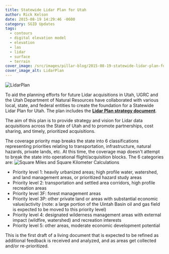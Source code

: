 ```yaml
---
title: Statewide Lidar Plan for Utah
author: Rick Kelson
date: 2015-08-19 14:29:46 -0600
category: SGID Updates
tags:
  - contours
  - digital elevation model
  - elevation
  - las
  - lidar
  - surface
  - terrain
cover_image: /src/images/pillar-blog/2015-08-19-statewide-lidar-plan-for-utah/lidarplan_w_goalmet_Final.png
cover_image_alt: LidarPlan
---
```



![LidarPlan](../../images/pillar-blog/2015-08-19-statewide-lidar-plan-for-utah/lidarplan_w_goalmet_and2022.png)

To aid the planning efforts for future Lidar acquisitions in Utah, UGRC and the Utah Department of Natural Resources have collaborated with various local, state, and federal entities to create the foundation for a Statewide Lidar Plan for Utah. The plan includes the <strong><a href="https://docs.google.com/a/utah.gov/document/d/1Z7QPeg9whuOnZP_Y_jOnkZrJsj6hVpqrp3vSkUJhEac/edit?usp=sharing">Lidar Plan strategy document</a></strong>.

The aim of this plan is to provide strategy and vision for Lidar data acquisitions across the State of Utah and to
promote partnerships, cost sharing, and timely, prioritized acquisitions.

The coverage priority map breaks the state into 6 classifications representing priorities relating to transportation,
infrastructure, natural hazards, private lands, etc. At this time, the coverage map doesn't attempt to break the state
into operational flight/acquisition blocks. The 6 categories are:
![Square Miles and Square Kilometer Calculations](../../images/pillar-blog/2015-08-19-statewide-lidar-plan-for-utah/lidarplan_sqmikm.png)

- Priority level 1: heavily urbanized areas; high profile water, watershed, and land management areas, or prioritized hazard study areas
- Priority level 2: transportation and settled area corridors, high profile recreation areas
- Priority level 3F: forest management areas
- Priority level 3P: other private land or areas with substantial economic value/activity (note: a large portion of
  the Uintah Basin oil and gas field is expected to be moved to this priority level)
- Priority level 4: designated wilderness management areas with external impact (wildfire, watershed) and recreation interests
- Priority level 5: other areas, moderate economic development potential

This is the first draft of a living document that is expected to be refined as additional feedback is received and
analyzed, and as areas get collected and/or re-prioritized.

<Contacts subject={frontmatter.title} contactKey="elevation" />
